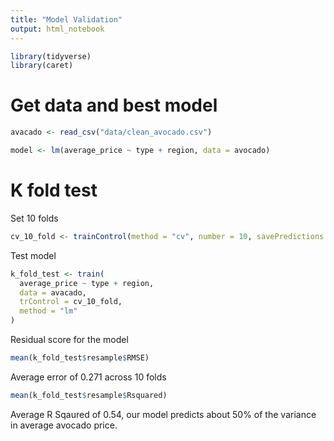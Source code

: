 ```yaml
---
title: "Model Validation"
output: html_notebook
---
```


```r
library(tidyverse)
library(caret)
```

# Get data and best model
```r
avacado <- read_csv("data/clean_avocado.csv")

model <- lm(average_price ~ type + region, data = avocado)
```


# K fold test

Set 10 folds
```r
cv_10_fold <- trainControl(method = "cv", number = 10, savePredictions = TRUE)
```

Test model
```r
k_fold_test <- train(
  average_price ~ type + region,
  data = avacado,
  trControl = cv_10_fold,
  method = "lm"
)
```

Residual score for the model
```r
mean(k_fold_test$resample$RMSE)
```
Average error of 0.271 across 10 folds

```r
mean(k_fold_test$resample$Rsquared)
```
Average R Sqaured of 0.54, our model predicts about 50% of the variance in average avocado price.
